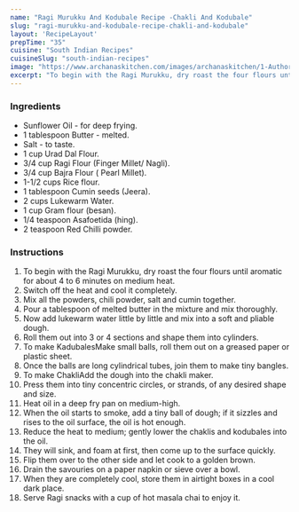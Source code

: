 ---
name: "Ragi Murukku And Kodubale Recipe -Chakli And Kodubale"
slug: "ragi-murukku-and-kodubale-recipe-chakli-and-kodubale"
layout: 'RecipeLayout'
prepTime: "35"
cuisine: "South Indian Recipes"
cuisineSlug: "south-indian-recipes"
image: "https://www.archanaskitchen.com/images/archanaskitchen/1-Author/Reshma_Seetharam/Ragi_snacks__chakli_and_kodubale.jpg"
excerpt: "To begin with the Ragi Murukku, dry roast the four flours until aromatic for about 4 to 6 minutes on medium heat"
---

### Ingredients

- Sunflower Oil - for deep frying.
- 1 tablespoon Butter - melted.
- Salt - to taste.
- 1 cup Urad Dal Flour.
- 3/4 cup Ragi Flour (Finger Millet/ Nagli).
- 3/4 cup Bajra Flour ( Pearl Millet).
- 1-1/2 cups Rice flour.
- 1 tablespoon Cumin seeds (Jeera).
- 2 cups Lukewarm Water.
- 1 cup Gram flour (besan).
- 1/4 teaspoon Asafoetida (hing).
- 2 teaspoon Red Chilli powder.

### Instructions

1. To begin with the Ragi Murukku, dry roast the four flours until aromatic for about 4 to 6 minutes on medium heat.
1. Switch off the heat and cool it completely.
1. Mix all the powders, chili powder, salt and cumin together.
1. Pour a tablespoon of melted butter in the mixture and mix thoroughly.
1. Now add lukewarm water little by little and mix into a soft and pliable dough.
1. Roll them out into 3 or 4 sections and shape them into cylinders.
1. To make KadubalesMake small balls, roll them out on a greased paper or plastic sheet.
1. Once the balls are long cylindrical tubes, join them to make tiny bangles.
1. To make ChakliAdd the dough into the chakli maker.
1. Press them into tiny concentric circles, or strands, of any desired shape and size.
1. Heat oil in a deep fry pan on medium-high.
1. When the oil starts to smoke, add a tiny ball of dough; if it sizzles and rises to the oil surface, the oil is hot enough.
1. Reduce the heat to medium; gently lower the chaklis and kodubales into the oil.
1. They will sink, and foam at first, then come up to the surface quickly.
1. Flip them over to the other side and let cook to a golden brown.
1. Drain the savouries on a paper napkin or sieve over a bowl.
1. When they are completely cool, store them in airtight boxes in a cool dark place.
1. Serve Ragi snacks with a cup of hot masala chai to enjoy it.
